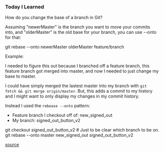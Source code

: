 ### Today I Learned

How do you change the base of a branch in Git? 

Assuming "newerMaster" is the branch you want to move your commits into, and "olderMaster" is the old base for your branch, you can use --onto for that:

git rebase --onto newerMaster olderMaster feature/branch

Example:

I needed to figure this out because I branched off a feature branch, this feature branch got merged into master, and now I needed to just change my base to master.

I could have simply merged the lastest master into my branch with `git fetch && git merge origin/master`. But, this adds a commit to my history and I might want to only display my changes in my commit history.

Instead I used the `rebease --onto` pattern:


- Feature branch I checkout off of: new_signed_out
- My branch: signed_out_button_v2


git checkout signed_out_button_v2 # Just to be clear which branch to be on.
git rebase --onto master new_signed_out signed_out_button_v2


[source](https://stackoverflow.com/questions/10853935/change-branch-base)
